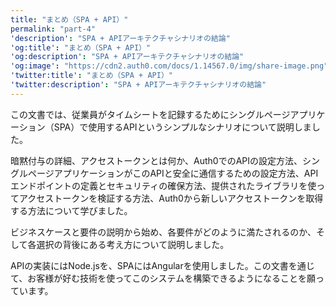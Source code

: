---
title: "まとめ（SPA + API）"
permalink: "part-4"
'description': "SPA + APIアーキテクチャシナリオの結論"
'og:title': "まとめ（SPA + API）"
'og:description': "SPA + APIアーキテクチャシナリオの結論"
'og:image': "https://cdn2.auth0.com/docs/1.14567.0/img/share-image.png"
'twitter:title': "まとめ（SPA + API）"
'twitter:description': "SPA + APIアーキテクチャシナリオの結論"
---

この文書では、従業員がタイムシートを記録するためにシングルページアプリケーション（SPA）で使用するAPIというシンプルなシナリオについて説明しました。

暗黙付与の詳細、アクセストークンとは何か、Auth0でのAPIの設定方法、シングルページアプリケーションがこのAPIと安全に通信するための設定方法、APIエンドポイントの定義とセキュリティの確保方法、提供されたライブラリを使ってアクセストークンを検証する方法、Auth0から新しいアクセストークンを取得する方法について学びました。

ビジネスケースと要件の説明から始め、各要件がどのように満たされるのか、そして各選択の背後にある考え方について説明しました。

APIの実装にはNode.jsを、SPAにはAngularを使用しました。この文書を通じて、お客様が好む技術を使ってこのシステムを構築できるようになることを願っています。